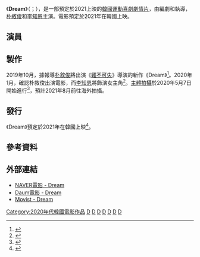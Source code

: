 {{noteTA
|G1=KO Movie
}}
{{future film}}
{{Infobox Film
|片名        = Dream
|電影原名    = {{lang|ko|드림}}<br>{{lang|en|''Dream''}}
|圖像        = Dream (2021 film) poster.jpg
|圖像說明    = 前導海報
|導演        = {{link-ko|李炳憲 (電影導演)|이병헌 (영화 감독)|李炳憲}}
|監製        = 
|製片        = 
|編劇        = 李炳憲
|主演        = {{ubl|[[朴敘俊|朴敘俊]]|[[IU_(歌手)|李知恩]]}}
|分級        = 
|副標題      = 
|主題曲      = 
|片頭曲      = 
|片尾曲      = 
|配樂        = 金大成
|攝影        = 
|剪輯        = 
|製片商      = Oktober Cinema
|發行商      = [[Megabox電影中心|MEGABOX]]
|上映日期    = {{flagicon|KOR}} 2021年
|片長        = 
|產地        = {{KOR}}
|語言        = [[韓語|韓語]]
|官方網站    = 
|預算        = 
|票房        = 
|中國大陸片名= 
|香港片名    = 
|台灣片名    = 
}}
《'''Dream'''》（{{Kor|諺=드림}}；{{lang-en|Dream}}），是一部預定於2021上映的[[韓國|韓國]][[運動片|運動]][[喜劇片|喜劇]][[劇情片|劇情片]]，由{{link-ko|李炳憲 (電影導演)|이병헌 (영화 감독)|李炳憲}}編劇和執導，[[朴敘俊|朴敘俊]]和[[IU_(歌手)|李知恩]]主演。電影預定於2021年在韓國上映。

== 演員 ==
{{Castlist|
* [[朴敘俊|朴敘俊]] 飾演 尹洪大
* [[IU_(歌手)|李知恩]] 飾演 李素敏
* [[李玹雨|李玹雨]] 飾演 金仁善
* {{link-ko|金鍾秀 (演員)|김종수 (배우)|金鍾秀}} 飾演 金煥東
* [[高昌錫|高昌錫]] 飾演 全孝奉
* {{link-ko|鄭承吉|정승길}} 飾演 孫凡秀
* {{link-ko|梁玄敏|양현민}} 飾演 全滿秀
* {{link-ko|洪萬杓|홍완표}} 飾演 永進
* [[許俊碩|許俊碩]] 飾演 黃仁國
* [[李荷妮|李荷妮]] 飾演 丙三
* [[白智媛|白智媛]] 飾演 善子
* [[姜河那|姜河那]]（友情出演）
}}

== 製作 ==
2019年10月，據報導[[朴敘俊|朴敘俊]]將出演《[[雞不可失|雞不可失]]》導演{{link-ko|李炳憲 (電影導演)|이병헌 (영화 감독)|李炳憲}}的新作《Dream》<ref>{{cite web|url=https://www.chosun.com/site/data/html_dir/2019/10/03/2019100300763.html|script-title=ko:박서준, 영화 감독 이병헌 차기작 '드림' 주연 낙점|publisher=[[朝鮮日報|朝鮮日報]]|date=2019-10-03|accessdate=2020-10-29|language=ko|archive-date=2020-11-01|archive-url=https://web.archive.org/web/20201101014922/https://www.chosun.com/site/data/html_dir/2019/10/03/2019100300763.html|dead-url=no}}</ref>。2020年1月，確認朴敘俊出演電影，而[[IU_(歌手)|李知恩]]將飾演女主角<ref>{{cite web|url=https://www.donga.com/news/article/all/20200103/99075234/1|script-title=ko:아이유, 이병헌 감독 차기작 ‘드림’ 캐스팅…박서준과 호흡|publisher=[[東亞日報|東亞日報]]|date=2020-01-03|accessdate=2020-10-29|language=ko|archive-date=2020-02-16|archive-url=https://web.archive.org/web/20200216050821/http://www.donga.com/news/article/all/20200103/99075234/1|dead-url=no}}</ref>。[[主體拍攝|主體拍攝]]於2020年5月7日開始進行<ref>{{cite web|url=http://enews.imbc.com/News/RetrieveNewsInfo/282702|script-title=ko:박서준X아이유X이병헌 감독 '드림' 5월 7일 첫촬영 돌입|publisher=MBC NEWS|date=2020-05-08|accessdate=2020-10-29|language=ko|archive-date=2020-11-01|archive-url=https://web.archive.org/web/20201101214037/http://enews.imbc.com/News/RetrieveNewsInfo/282702|dead-url=no}}</ref>，預計2021年8月前往海外拍攝。

== 發行 ==
《Dream》預定於2021年在韓國上映<ref>{{cite web|url=https://www.mk.co.kr/star/movies/view/2020/05/470847/|script-title=ko:박서준·이지은 주연 '드림', 7일 크랭크인…2021년 개봉|publisher=StarToday|date=2020-05-08|accessdate=2020-10-29|language=ko|archive-date=2020-10-31|archive-url=https://web.archive.org/web/20201031232702/https://www.mk.co.kr/star/movies/view/2020/05/470847/|dead-url=no}}</ref>。

== 參考資料 ==
{{reflist|30em}}

== 外部連結 ==
* [https://movie.naver.com/movie/bi/mi/basic.nhn?code=189641 NAVER電影 - Dream]{{Wayback|url=https://movie.naver.com/movie/bi/mi/basic.nhn?code=189641 |date=20201105034946 }}{{ko}}
* [https://movie.daum.net/moviedb/main?movieId=135762 Daum電影 - Dream]{{Wayback|url=https://movie.daum.net/moviedb/main?movieId=135762 |date=20201101110030 }}{{ko}}
* [http://www.movist.com/movist3d/movie.asp?mid=53853 Movist - Dream]{{Wayback|url=http://www.movist.com/movist3d/movie.asp?mid=53853 |date=20201105154615 }}{{ko}}

[[Category:2020年代韓國電影作品|Category:2020年代韓國電影作品]]
[[Category:韓語電影|D]]
[[Category:韓國喜劇片|D]]
[[Category:韓國劇情片|D]]
[[Category:足球電影|D]]
[[Category:2020年代運動片|D]]
[[Category:2020年代喜劇片|D]]
[[Category:2020年代劇情片|D]]